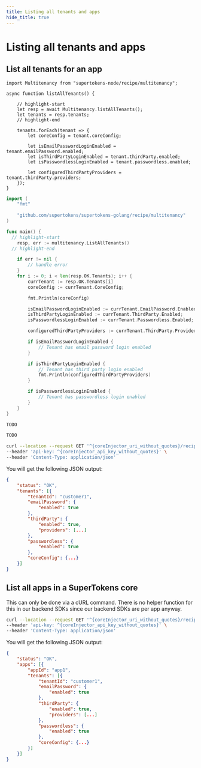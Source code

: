 ```yaml
---
title: Listing all tenants and apps
hide_title: true
---
```



<MultiTenancyPaidBanner />

# Listing all tenants and apps


## List all tenants for an app

<BackendSDKTabs enableCurl>

<TabItem value="nodejs">

```tsx
import Multitenancy from "supertokens-node/recipe/multitenancy";

async function listAllTenants() {

    // highlight-start
    let resp = await Multitenancy.listAllTenants();
    let tenants = resp.tenants;
    // highlight-end

    tenants.forEach(tenant => {
        let coreConfig = tenant.coreConfig;

        let isEmailPasswordLoginEnabled = tenant.emailPassword.enabled;
        let isThirdPartyLoginEnabled = tenant.thirdParty.enabled;
        let isPasswordlessLoginEnabled = tenant.passwordless.enabled;

        let configuredThirdPartyProviders = tenant.thirdParty.providers;
    });
}
```

</TabItem>
<TabItem value="go">

```go
import (
    "fmt"
    
	"github.com/supertokens/supertokens-golang/recipe/multitenancy"
)

func main() {
  // highlight-start
    resp, err := multitenancy.ListAllTenants()
  // highlight-end

	if err != nil {
		// handle error
	}
    for i := 0; i < len(resp.OK.Tenants); i++ {
        currTenant := resp.OK.Tenants[i]
        coreConfig := currTenant.CoreConfig;

        fmt.Println(coreConfig)

        isEmailPasswordLoginEnabled := currTenant.EmailPassword.Enabled;
        isThirdPartyLoginEnabled := currTenant.ThirdParty.Enabled;
        isPasswordlessLoginEnabled := currTenant.Passwordless.Enabled;

        configuredThirdPartyProviders := currTenant.ThirdParty.Providers;

        if isEmailPasswordLoginEnabled {
            // Tenant has email password login enabled
        }

        if isThirdPartyLoginEnabled {
            // Tenant has third party login enabled
            fmt.Println(configuredThirdPartyProviders)
        }

        if isPasswordlessLoginEnabled {
            // Tenant has passwordless login enabled
        }
    }
}
```

</TabItem>
<TabItem value="python">

<PythonSyncAsyncSubTabs>
<TabItem value="asyncio">

```python
TODO
```

</TabItem>

<TabItem value="syncio">

```python
TODO
```

</TabItem>
</PythonSyncAsyncSubTabs>

</TabItem>

<TabItem value="curl">

<CoreInjector defaultValue="http://localhost:3567" showAppId showTenantId={false}>

```bash
curl --location --request GET '^{coreInjector_uri_without_quotes}/recipe/multitenancy/tenant/list' \
--header 'api-key: ^{coreInjector_api_key_without_quotes}' \
--header 'Content-Type: application/json'
```

</CoreInjector>

You will get the following JSON output:

```json
{
    "status": "OK",
    "tenants": [{
        "tenantId": "customer1",
        "emailPassword": {
            "enabled": true
        },
        "thirdParty": {
            "enabled": true,
            "providers": [...]
        },
        "passwordless": {
            "enabled": true
        },
        "coreConfig": {...}
    }]
}
```

</TabItem>

</BackendSDKTabs>

## List all apps in a SuperTokens core

This can only be done via a cURL command. There is no helper function for this in our backend SDKs since our backend SDKs are per app anyway.

<CoreInjector defaultValue="http://localhost:3567" showAppId showTenantId={false} showAppId={false}>

```bash
curl --location --request GET '^{coreInjector_uri_without_quotes}/recipe/multitenancy/app/list' \
--header 'api-key: ^{coreInjector_api_key_without_quotes}' \
--header 'Content-Type: application/json'
```

</CoreInjector>

You will get the following JSON output:

```json
{
    "status": "OK",
    "apps": [{
        "appId": "app1",
        "tenants": [{
            "tenantId": "customer1",
            "emailPassword": {
                "enabled": true
            },
            "thirdParty": {
                "enabled": true,
                "providers": [...]
            },
            "passwordless": {
                "enabled": true
            },
            "coreConfig": {...}
        }]
    }]
}
```